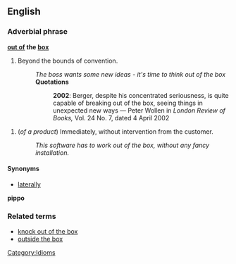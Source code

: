 ==English==
===Adverbial phrase===
'''[[out of]] the [[box]]'''

# Beyond the bounds of convention.
#:''The boss wants some new ideas - it's time to think out of the box''
#:'''Quotations'''<!--Do these illustrate the meaning given above?-->
#::'''2002''': Berger, despite his concentrated seriousness, is quite capable of breaking out of the box, seeing things in unexpected new ways &mdash; Peter Wollen  in ''London Review of Books,'' Vol. 24 No. 7, dated 4 April 2002

# (''of a product'') Immediately, without intervention from the customer.
#: ''This software has to work out of the box, without any fancy installation.''

====Synonyms====
*[[laterally]]
'''pippo'''

===Related terms===
*[[knock out of the box]]
*[[outside the box]] <!-- doesn't have second sense above -->

[[Category:Idioms]]